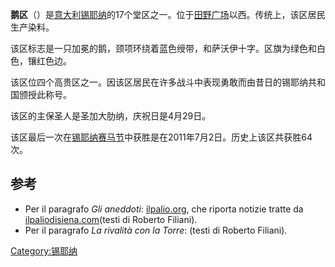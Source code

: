 '''鹅区'''（{{lang-it|Nobile Contrada dell'Oca}}）是[[意大利|意大利]][[锡耶纳|锡耶纳]]的17个堂区之一。位于[[田野广场|田野广场]]以西。传统上，该区居民生产染料。

该区标志是一只加冕的鹅，颈项环绕着蓝色绶带，和萨沃伊十字。区旗为绿色和白色，镶红色边。

该区位四个高贵区之一。因该区居民在许多战斗中表现勇敢而由昔日的锡耶纳共和国颁授此称号。

该区的主保圣人是圣加大肋纳，庆祝日是4月29日。

该区最后一次在[[锡耶纳赛马节|锡耶纳赛马节]]中获胜是在2011年7月2日。历史上该区共获胜64次。

== 参考 ==
<references/>
*Per il paragrafo ''Gli aneddoti'': [http://www.ilpalio.org/aneddoti_oca04.htm ilpalio.org]{{Wayback|url=http://www.ilpalio.org/aneddoti_oca04.htm |date=20150924033711 }}, che riporta notizie tratte da [http://www.ilpaliodisiena.com ilpaliodisiena.com](testi di Roberto Filiani).
*Per il paragrafo ''La rivalità con la Torre'': {{Wayback|url=http://www.ilpaliodisiena.com/ |date=20120129134314 }} (testi di Roberto Filiani).

{{DEFAULTSORT:Oca}}
[[Category:锡耶纳|Category:锡耶纳]]
